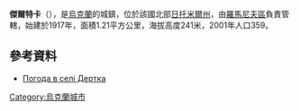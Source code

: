{{coord|50|6|13|N|27|38|36|E|scale:30000|display=title}}

'''傑爾特卡'''（{{lang-uk|Дертка}}），是[[烏克蘭|烏克蘭]]的城鎮，位於該國北部[[日托米爾州|日托米爾州]]，由[[羅馬尼夫區|羅馬尼夫區]]負責管轄，始建於1917年，面積1.21平方公里，海拔高度241米，2001年人口359。

==參考資料==
* [http://weather.in.ua/ua/zhitomirskaja/6598 Погода в селі Дертка] {{Wayback|url=http://weather.in.ua/ua/zhitomirskaja/6598 |date=20111219140529 }}

{{Ukraine-geo-stub}}
[[Category:烏克蘭城市|Category:烏克蘭城市]]